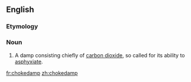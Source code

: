 ==English==
{{wikipedia}}

===Etymology===
{{compound|choke|damp|lang=en}}

===Noun===
{{en-noun|-|s}}

# {{label|en|mining}} A damp consisting chiefly of [[carbon dioxide]], so called for its ability to [[asphyxiate]].

[[fr:chokedamp]]
[[zh:chokedamp]]